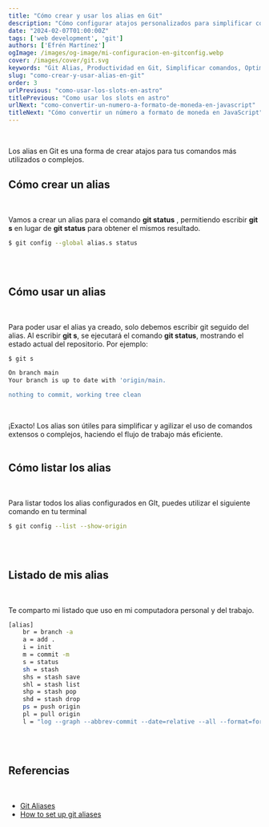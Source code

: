 ```yaml
---
title: "Cómo crear y usar los alias en Git"
description: "Cómo configurar atajos personalizados para simplificar comandos más utilizados o complejos"
date: "2024-02-07T01:00:00Z"
tags: ['web development', 'git']
authors: ['Efrén Martínez']
ogImage: /images/og-image/mi-configuracion-en-gitconfig.webp
cover: /images/cover/git.svg
keywords: "Git Alias, Productividad en Git, Simplificar comandos, Optimizar flujo de trabajo, Atajos en Git, Configuración de alias, Comandos personalizados"
slug: "como-crear-y-usar-alias-en-git"
order: 3
urlPrevious: "como-usar-los-slots-en-astro"
titlePrevious: "Como usar los slots en astro"
urlNext: "como-convertir-un-numero-a-formato-de-moneda-en-javascript"
titleNext: "Cómo convertir un número a formato de moneda en JavaScript"
---
```


<article class="prose-a:text-pink-600 prose-a:underline prose-a:leading-loose prose-h2:text-2xl prose-h2:font-medium
				prose-h2:text-gray-800 prose-strong:text-gray-900 prose-strong:font-semibold
				prose-strong:lining-num prose-pre:p-4 prose-pre:rounded-md prose-pre:shadow-lg prose-ul:list-disc prose-ul:mt-4 prose-ul:mb-4 prose-ul:list-inside prose-li:text-gray-600
				prose-li:font-normal prose-li:text-base">
<br />

Los alias en Git es una forma de crear atajos para tus comandos más utilizados o complejos.
<br/>

## Cómo crear un alias
<br/>

Vamos a crear un alias para el comando **git status** , permitiendo escribir **git s** en lugar de **git status** para obtener el mismos resultado.
<br/>

```bash
$ git config --global alias.s status

```
<br/>
<br/>

## Cómo usar un alias
<br/>

Para poder usar el alias ya creado, solo debemos escribir git seguido del alias.
Al escribir **git s**, se ejecutará el comando **git status**, mostrando el estado actual del repositorio. Por ejemplo:
<br/>

```bash
$ git s

On branch main
Your branch is up to date with 'origin/main.

nothing to commit, working tree clean

```
<br/>

¡Exacto! Los alias son útiles para simplificar y agilizar el uso de comandos extensos o complejos, haciendo el flujo de trabajo más eficiente.
<br/>
<br/>

## Cómo listar los alias
<br/>

Para listar todos los alias configurados en GIt, puedes utilizar el siguiente comando en tu terminal
<br/>

```bash
$ git config --list --show-origin

```
<br/>
<br/>

## Listado de mis alias
<br/>

Te comparto mi listado que uso en mi computadora personal y del trabajo.
<br/>

```bash
[alias]
	br = branch -a
	a = add .
	i = init
	m = commit -m
	s = status
	sh = stash
	shs = stash save
	shl = stash list
	shp = stash pop
	shd = stash drop
	ps = push origin
	pl = pull origin
	l = "log --graph --abbrev-commit --date=relative --all --format=format:'%C(bold blue)%h%C(reset) %C(bold green)(%>(18,trunc)%aD)%C(reset) %C(bold blue)[%<(10,trunc)%aN]%Creset - %s%C(reset) %C(bold yellow)%d%C(reset)'"

```
<br/>
<br/>

## Referencias
<br/>

<ul>
  <li><a href="https://git-scm.com/book/en/v2/Git-Basics-Git-Aliases" target="_blank">Git Aliases</a></li>
  <li><a href="https://www.git-tower.com/learn/git/faq/how-to-set-up-git-aliases" target="_blank">How to set up git aliases</a></li>
</ul>

<br/>
<br/>
<br/>
</article>